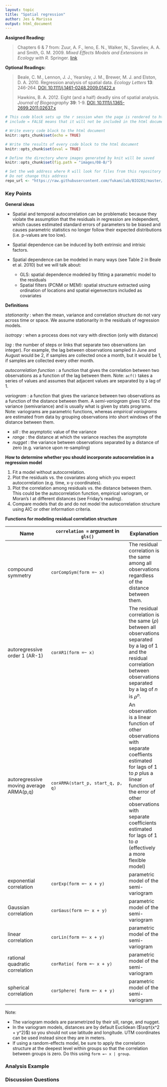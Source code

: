 ```yaml
---
layout: topic
title: "Spatial regression"
author: Jes & Marissa
output: html_document
---
```


**Assigned Reading:**

> Chapters 6 & 7 from: Zuur, A. F., Ieno, E. N., Walker, N., Saveliev, A. A. and Smith, G. M. 2009. *Mixed Effects Models and Extensions in Ecology with R.* Springer. [link](https://link-springer-com.stanford.idm.oclc.org/book/10.1007%2F978-0-387-87458-6)

**Optional Readings:**

> Beale, C. M., Lennon, J. J., Yearsley, J. M., Brewer, M. J. and Elston, D. A. 2010. Regression analysis of spatial data. *Ecology Letters* **13**: 246-264. [DOI: 10.1111/j.1461-0248.2009.01422.x](http://dx.doi.org/10.1111/j.1461-0248.2009.01422.x)
>
> Hawkins, B. A. 2012. Eight (and a half) deadly sins of spatial analysis. *Journal of Biogeography* **39**: 1-9. [DOI: 10.1111/j.1365-2699.2011.02637.x](http://dx.doi.org/10.1111/j.1365-2699.2011.02637.x)


```r
# This code block sets up the r session when the page is rendered to html
# include = FALSE means that it will not be included in the html document

# Write every code block to the html document 
knitr::opts_chunk$set(echo = TRUE)

# Write the results of every code block to the html document 
knitr::opts_chunk$set(eval = TRUE)

# Define the directory where images generated by knit will be saved
knitr::opts_chunk$set(fig.path = "images/08-B/")

# Set the web address where R will look for files from this repository
# Do not change this address
repo_url <- "https://raw.githubusercontent.com/fukamilab/BIO202/master/"
```

### Key Points

**General ideas**

+ Spatial and temporal autocorrelation can be problematic because they violate the assumption that the residuals in regression are independent, which causes estimated standard errors of parameters to be biased and causes parametric statistics no longer follow their expected distributions (i.e. p-values are too low).

+ Spatial dependence can be induced by both extrinsic and intrisic factors.

+ Spatial dependence can be modeled in many ways (see Table 2 in Beale et al. 2010) but we will talk about:
    + GLS: spatial dependence modeled by fitting a parametric model to the residuals
    + Spatial filters (PCNM or MEM): spatial structure extracted using ordination of locations and spatial eigenvectors included as covariates
    
**Definitions**

*stationarity* : when the mean, variance and correlation structure do not vary across time or space. We assume stationarity in the residuals of regression models. 

*isotropy* : when a process does not vary with direction (only with distance)

*lag* : the number of steps or links that separate two observations (an integer). For example, the lag between observations sampled in June and August would be 2, if samples are collected once a month, but it would be 1, if samples are collected every other month.

*autocorrelation function* : a function that gives the correlation between two observations as a function of the lag between them. Note: `acf()` takes a series of values and assumes that adjacent values are separated by a lag of 1.

*variogram* : a function that gives the variance between two observations as a function of the distance between them. A *semi-variogram* gives 1/2 of the variance (semivariance) and is usually what is given by stats programs. Note: variograms are parametric functions, whereas *empirical variograms* are estimated from data by grouping observations into short windows of the distance between them.

+ *sill* : the asymptotic value of the variance
+ *range* : the distance at which the variance reaches the asymptote
+ *nugget* : the variance between observations separated by a distance of zero (e.g. variance upon re-sampling)

**How to determine whether you should incorporate autocorrelation in a regression model**

1. Fit a model without autocorrelation.
2. Plot the residuals vs. the covariates along which you expect autocorrelation (e.g. time, x-y coordinates).
3. Plot the correlation among residuals vs. the distance between them. This could be the autocorrelation function, empirical variogram, or Moran's I at different distances (see Friday's reading).
4. Compare models that do and do not model the autocorrelation structure using AIC or other information criteria.

**Functions for modeling residual correlation structure**

| Name              | `correlation =` argument in  `gls()` | Explanation |
|-------------------|-----------------------------------|-------------|
| compound symmetry | `corCompSym(form =~ x)`           | The residual correlation is the same among all observations regardless of the distance between them. |
| autoregressive order 1 (AR-1) | `corAR1(form =~ x)`   | The residual correlation is the same ($\rho$) between all observations separated by a lag of 1 and the residual correlation between observations separated by a lag of $n$ is $\rho^n$. |
| autoregressive moving average ARMA(p,q) | `corARMA(start_p, start_q, p, q)` | An observation is a linear function of other observations with separate coeffients estimated for lags of $1$ to $p$ plus a linear function of the error of other observations with separate coefficients estimated for lags of $1$ to $a$ (effectively a more flexible model) |
| exponential correlation | `corExp(form =~ x + y)` | parametric model of the semi-variogram |
| Gaussian correlation | `corGaus(form =~ x + y)`| parametric model of the semi-variogram|
| linear correlation | `corLin(form =~ x + y)` | parametric model of the semi-variogram|
| rational quadratic correlation | `corRatio( form =~ x + y)` | parametric model of the semi-variogram|
| spherical correlation | `corSphere( form =~ x + y)` | parametric model of the semi-variogram|


Note:

+ The variogram models are parametrized by their sill, range, and nugget.
+ In the variogram models, distances are by default Euclidean ($\sqrt{x^2 + y^2}$) so you should not use latitude and longitude. UTM coordinates can be used instead since they are in meters.
+ If using a random-effects model, be sure to apply the correlation structure at the deepest level within groups so that the correlation between groups is zero. Do this using `form =~ x | group`.



### Analysis Example



### Discussion Questions





